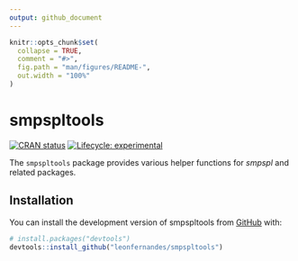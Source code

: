 ```yaml
---
output: github_document
---
```


<!-- README.md is generated from README.Rmd. Please edit that file -->

```r
knitr::opts_chunk$set(
  collapse = TRUE,
  comment = "#>",
  fig.path = "man/figures/README-",
  out.width = "100%"
)
```

# smpspltools

<!-- badges: start -->
[![CRAN status](https://www.r-pkg.org/badges/version/smpspltools)](https://CRAN.R-project.org/package=smpspltools)
[![Lifecycle: experimental](https://img.shields.io/badge/lifecycle-experimental-orange.svg)](https://lifecycle.r-lib.org/articles/stages.html#experimental)
<!-- badges: end -->

The `smpspltools` package provides various helper functions for *smpspl* and related packages.

## Installation

You can install the development version of smpspltools from [GitHub](https://github.com/) with:

``` r
# install.packages("devtools")
devtools::install_github("leonfernandes/smpspltools")
```